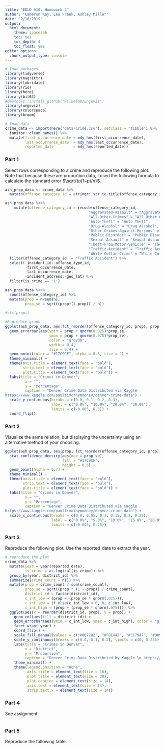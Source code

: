```yaml
---
title: "EDLD 610: Homework 2"
author: "Cameron Kay, Lea Frank, Ashley Miller"
date: "2/18/2019"
output:
  html_document:
    theme: spacelab
    toc: yes
    toc_depth: 4
    toc_float: yes
editor_options: 
  chunk_output_type: console
---
```


```r
# load packages
library(tidyverse)
library(magrittr)
library(lubridate)
library(rio)
library(here)
library(bit64)
#devtools::install_github("wilkelab/ungeviz")
library(ungeviz)
library(colorspace)
library(broom)

# load data
crime_data <- import(here("data/crime.csv"), setclass = "tibble") %>%
  janitor::clean_names() %>%
  mutate(first_occurrence_date = mdy_hms(first_occurrence_date),
         last_occurrence_date  = mdy_hms(last_occurrence_date),
         reported_date         = mdy_hms(reported_date))
```

### Part 1

Select rows corresponding to a crime and reproduce the following plot. Note that because these are proportion data, I used the following formula to calculate the standard error $\sqrt{(p(1−p)/n}$.

```r

ash_prop_data <- crime_data %>%
  mutate(offense_category_id = stringr::str_to_title(offense_category_id))

ash_prop_data %<>%
    mutate(offense_category_id = recode(offense_category_id, 
                                      "Aggravated-Assault" = "Aggravated Assault",
                                      "All-Other-Crimes" = "All Other Crimes",
                                      "Auto-Theft" = "Auto Theft",
                                      "Drug-Alcohol" = "Drug Alcohol",
                                      "Other-Crimes-Against-Persons" = "Other Crimes Against Persons",
                                      "Public-Disorder" = "Public Disorder",
                                      "Sexual-Assault" = "Sexual Assault",
                                      "Theft-From-Motor-Vehicle" = "Theft From Motor Vehicle",
                                      "Traffic-Accident" = "Traffic Accident",
                                      "White-Collar-Crime" = "White Collar Crime")) %>%
  filter(offense_category_id != "Traffic Accident") %>%
  select(-incident_id:-offense_type_id,
         -first_occurrence_date,
         -last_occurrence_date,
         -incident_address:-geo_lat) %>%
  filter(is_crime == '1')

ash_prop_data %<>%
  count(offense_category_id) %>%
  mutate(prop = n/sum(n), 
         prop_se = sqrt((prop*(1-prop)) / n))

#str(props)
  
#Reproduce graph
ggplot(ash_prop_data, aes(fct_reorder(offense_category_id, prop), prop)) +
  geom_errorbar(aes(ymin = prop + qnorm(0.025)*prop_se, 
                    ymax = prop + qnorm(0.975)*prop_se),
                    color = "grey30",
                    width = 0.4, 
                    size = 0.4) +
  geom_point(color = "#17C9CF", alpha = 0.8, size = 2) +
  theme_minimal() +
  theme(axis.title = element_text(face = "bold"),
        strip.text = element_text(face = "bold"),
        plot.title = element_text(face = "bold")) +
  labs(title = "Crimes in Denver",
         x = "",
         y = "Percentage",
         caption = "Denver Crime Data Distributed via Kaggle
https://www.kaggle.com/paultimothymooney/denver-crime-data") +
  scale_y_continuous(breaks = c(0.0, 0.1, 0.2, 0.3),
                     label = c("0.0%", "10.0%", "20.0%", "30.0%"),
                     limits = c(-0.005, 0.3)) +
  coord_flip()

```

### Part 2

Visualize the same relation, but displaying the uncertainty using an alternative method of your choosing.

```r

ggplot(ash_prop_data, aes(prop, fct_reorder(offense_category_id, prop))) +
  stat_confidence_density(aes(moe = prop_se),
                          fill = "#17C9CF",
                          height = 0.6) +
  geom_point(alpha = 0.7) +
  theme_minimal() +
  theme(axis.title = element_text(face = "bold"),
        strip.text = element_text(face = "bold"),
        plot.title = element_text(face = "bold")) +
  labs(title = "Crimes in Denver",
         x = "",
         y = "Percentage",
         caption = "Denver Crime Data Distributed via Kaggle
https://www.kaggle.com/paultimothymooney/denver-crime-data") +
  scale_x_continuous(breaks = c(0.0, 0.05, 0.1, 0.15, 0.2, 0.25),
                     label = c("0.0%", "5.0%", "10.0%", "15.0%", "20.0%", "25.0%"),
                     limits = c(-0.005, 0.25))

```

### Part 3

Reproduce the following plot. Use the reported_date to extract the year.

```r
# reproduce the plot
crime_data %>%
  mutate(year = year(reported_date),
         is_crime = as.logical(is_crime)) %>%
  group_by(year, district_id) %>%
  summarize(crime_count = n()) %>%
  mutate(prop = crime_count / sum(crime_count),
         prop_se = sqrt((prop * (1 - prop)) / crime_count),
         district_id = factor(district_id),
         c_int_low = (prop + (prop_se * qnorm(.025))),
         c_int_low = if_else(c_int_low < 0, 0, c_int_low),
         c_int_high = (prop + (prop_se * qnorm(.975)))) %>%
  ggplot(aes(x = reorder(district_id, prop), y = prop)) +
    geom_col(aes(fill = district_id)) +
    geom_errorbar(aes(ymin = c_int_low, ymax = c_int_high), color = "gray40", width = .5) +
    facet_wrap(~year) +
    coord_flip() +
    scale_fill_manual(values = c("#0072B2", "#F0E442", "#CC79A7", "#009E73", "#56B4E9", "#D55E00", "#E69F00")) +
    scale_y_continuous(breaks = c(0.0, 0.1, 0.2), limits = c(0, 0.255)) +
    labs(title = "Crimes in Denver",
         x = "District",
         y = "Proportion",
         caption = "Denver Crime Data Distributed by Kaggle \n https://www.kaggle.com/paultimothymooney/denver-crime-data") +
    theme_minimal() +
    theme(legend.position = "none",
          axis.title = element_text(size = 16),
          plot.title = element_text(size = 20),
          plot.caption = element_text(size = 14),
          axis.text = element_text(size = 14),
          strip.text.x = element_text(size = 14))

```

### Part 4

See assignment.

```r

```

### Part 5

Reproduce the following table.

```r

```